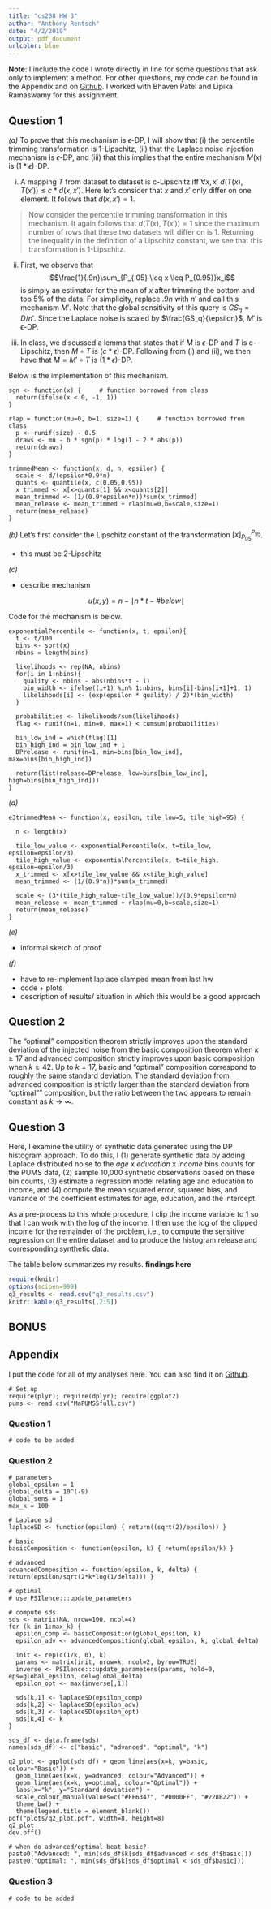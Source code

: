 ```yaml
---
title: "cs208 HW 3"
author: "Anthony Rentsch"
date: "4/2/2019"
output: pdf_document
urlcolor: blue
---
```


**Note**: I include the code I wrote directly in line for some questions that ask only to implement a method. For other questions, my code can be found in the Appendix and on [Github](https://github.com/AnthonyRentsch/cs208_AnthonyRentsch/tree/master/hw3). I worked with Bhaven Patel and Lipika Ramaswamy for this assignment.


## Question 1

*(a)* To prove that this mechanism is $\epsilon$-DP, I will show that (i) the percentile trimming transformation is 1-Lipschitz, (ii) that the Laplace noise injection mechanism is $\epsilon$-DP, and (iii) that this implies that the entire mechanism $M(x)$ is $(1*\epsilon)$-DP.

(i) A mapping $T$ from dataset to dataset is c-Lipschitz iff $\forall x, x'$ $d(T(x),T(x')) \leq c*d(x,x')$. Here let's consider that $x$ and $x'$ only differ on one element. It follows that $d(x,x')=1$.

> Now consider the percentile trimming transformation in this mechanism. It again follows that $d(T(x),T(x'))=1$ since the maximum number of rows that these two datasets will differ on is 1. Returning the inequality in the definition of a Lipschitz constant, we see that this transformation is 1-Lipschitz.

(ii) First, we observe that $$\frac{1}{.9n}\sum_{P_{.05} \leq x \leq P_{0.95}}x_i$$ is simply an estimator for the mean of $x$ after trimming the bottom and top 5% of the data. For simplicity, replace $.9n$ with $n'$ and call this mechanism $M'$. Note that the global sensitivity of this query is $GS_q=D/n'$. Since the Laplace noise is scaled by $\frac{GS_q}{\epsilon}$, $M'$ is $\epsilon$-DP. 

(iii) In class, we discussed a lemma that states that if $M$ is $\epsilon$-DP and $T$ is c-Lipschitz, then $M \circ T$ is $(c*\epsilon)$-DP. Following from (i) and (ii), we then have that $M=M' \circ T$ is $(1*\epsilon)$-DP.

Below is the implementation of this mechanism.

```
sgn <- function(x) {     # function borrowed from class
  return(ifelse(x < 0, -1, 1))
}

rlap = function(mu=0, b=1, size=1) {     # function borrowed from class
  p <- runif(size) - 0.5
  draws <- mu - b * sgn(p) * log(1 - 2 * abs(p))
  return(draws)
}

trimmedMean <- function(x, d, n, epsilon) {
  scale <- d/(epsilon*0.9*n)
  quants <- quantile(x, c(0.05,0.95))
  x_trimmed <- x[x>quants[1] && x<quants[2]]
  mean_trimmed <- (1/(0.9*epsilon*n))*sum(x_trimmed)
  mean_release <- mean_trimmed + rlap(mu=0,b=scale,size=1)
  return(mean_release)
}
```

*(b)* Let's first consider the Lipschitz constant of the transformation $[x]_{P_{05}}^{P_{95}}$.

- this must be 2-Lipschitz

*(c)* 

- describe mechanism

$$u(x,y) = n - \mid n*t - \# below \mid$$

Code for the mechanism is below.

```
exponentialPercentile <- function(x, t, epsilon){
  t <- t/100
  bins <- sort(x)
  nbins = length(bins)

  likelihoods <- rep(NA, nbins)
  for(i in 1:nbins){
    quality <- nbins - abs(nbins*t - i)
    bin_width <- ifelse((i+1) %in% 1:nbins, bins[i]-bins[i+1]+1, 1)
    likelihoods[i] <- (exp(epsilon * quality) / 2)*(bin_width)
  }
  
  probabilities <- likelihoods/sum(likelihoods)
  flag <- runif(n=1, min=0, max=1) < cumsum(probabilities) 
  
  bin_low_ind = which(flag)[1]
  bin_high_ind = bin_low_ind + 1
  DPrelease <- runif(n=1, min=bins[bin_low_ind], max=bins[bin_high_ind])
  
  return(list(release=DPrelease, low=bins[bin_low_ind], high=bins[bin_high_ind]))
}
```

*(d)* 

```
e3trimmedMean <- function(x, epsilon, tile_low=5, tile_high=95) {
  
  n <- length(x)
  
  tile_low_value <- exponentialPercentile(x, t=tile_low, epsilon=epsilon/3)
  tile_high_value <- exponentialPercentile(x, t=tile_high, epsilon=epsilon/3)
  x_trimmed <- x[x>tile_low_value && x<tile_high_value]
  mean_trimmed <- (1/(0.9*n))*sum(x_trimmed)
  
  scale <- (3*(tile_high_value-tile_low_value))/(0.9*epsilon*n)
  mean_release <- mean_trimmed + rlap(mu=0,b=scale,size=1)
  return(mean_release)
}
```

*(e)* 

- informal sketch of proof

*(f)* 

- have to re-implement laplace clamped mean from last hw
 - code + plots
 - description of results/ situation in which this would be a good approach

## Question 2

The "optimal" composition theorem strictly improves upon the standard deviation of the injected noise from the basic composition theorem when $k \geq 17$ and advanced composition strictly improves upon basic composition when $k \geq 42$. Up to $k=17$, basic and "optimal" composition correspond to roughly the same standard deviation. The standard deviation from advanced composition is strictly larger than the standard deviation from "optimal"" composition, but the ratio between the two appears to remain constant as $k \rightarrow \infty$. 

\begin{center}
\includegraphics[width=5in]{~/Desktop/Harvard/S19/cs208/cs208_AnthonyRentsch/hw3/plots/q2_plot.pdf}
\end{center}


## Question 3

Here, I examine the utility of synthetic data generated using the DP histogram approach. To do this, I (1) generate synthetic data by adding Laplace distributed noise to the $age$ x  $education$ x $income$ bins counts for the PUMS data, (2) sample 10,000 synthetic observations based on these bin counts, (3) estimate a regression model relating age and education to income, and (4) compute the mean squared error, squared bias, and variance of the coefficient estimates for age, education, and the intercept.

As a pre-process to this whole procedure, I clip the income variable to 1 so that I can work with the log of the income. I then use the log of the clipped income for the remainder of the problem, i.e., to compute the sensitive regression on the entire dataset and to produce the histogram release and corresponding synthetic data.

The table below summarizes my results. **findings here**

```r
require(knitr)
options(scipen=999)
q3_results <- read.csv("q3_results.csv")
knitr::kable(q3_results[,2:5])
```



## BONUS



## Appendix

I put the code for all of my analyses here. You can also find it on [Github](https://github.com/AnthonyRentsch/cs208_AnthonyRentsch/tree/master/hw3).

```
# Set up
require(plyr); require(dplyr); require(ggplot2)
pums <- read.csv("MaPUMS5full.csv")
```

### Question 1
```
# code to be added
```

### Question 2
```
# parameters
global_epsilon = 1
global_delta = 10^(-9)
global_sens = 1
max_k = 100

# Laplace sd
laplaceSD <- function(epsilon) { return((sqrt(2)/epsilon)) }

# basic
basicComposition <- function(epsilon, k) { return(epsilon/k) }

# advanced
advancedComposition <- function(epsilon, k, delta) { return(epsilon/sqrt(2*k*log(1/delta))) }

# optimal
# use PSIlence:::update_parameters

# compute sds
sds <- matrix(NA, nrow=100, ncol=4)
for (k in 1:max_k) {
  epsilon_comp <- basicComposition(global_epsilon, k)
  epsilon_adv <- advancedComposition(global_epsilon, k, global_delta)
  
  init <- rep(c(1/k, 0), k)
  params <- matrix(init, nrow=k, ncol=2, byrow=TRUE)
  inverse <- PSIlence:::update_parameters(params, hold=0, eps=global_epsilon, del=global_delta)
  epsilon_opt <- max(inverse[,1])
  
  sds[k,1] <- laplaceSD(epsilon_comp)
  sds[k,2] <- laplaceSD(epsilon_adv)
  sds[k,3] <- laplaceSD(epsilon_opt)
  sds[k,4] <- k
}

sds_df <- data.frame(sds)
names(sds_df) <- c("basic", "advanced", "optimal", "k")

q2_plot <- ggplot(sds_df) + geom_line(aes(x=k, y=basic, colour="Basic")) +
  geom_line(aes(x=k, y=advanced, colour="Advanced")) +
  geom_line(aes(x=k, y=optimal, colour="Optimal")) +
  labs(x="k", y="Standard deviation") +
  scale_colour_manual(values=c("#FF6347", "#0000FF", "#228B22")) +
  theme_bw() +
  theme(legend.title = element_blank())
pdf("plots/q2_plot.pdf", width=8, height=8)
q2_plot
dev.off()

# when do advanced/optimal beat basic?
paste0("Advanced: ", min(sds_df$k[sds_df$advanced < sds_df$basic]))
paste0("Optimal: ", min(sds_df$k[sds_df$optimal < sds_df$basic]))
```

### Question 3
```
# code to be added
```

